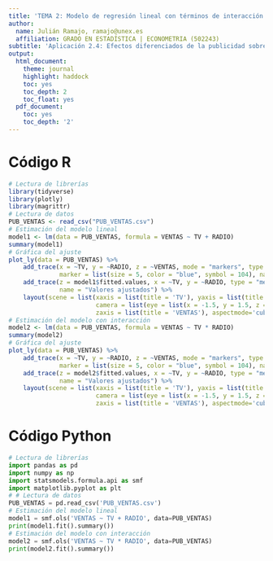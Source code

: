 ```yaml
---
title: 'TEMA 2: Modelo de regresión lineal con términos de interacción'
author:
  name: Julián Ramajo, ramajo@unex.es
  affiliation: GRADO EN ESTADÍSTICA | ECONOMETRIA (502243)
subtitle: 'Aplicación 2.4: Efectos diferenciados de la publicidad sobre las ventas'
output:
  html_document:
    theme: journal
    highlight: haddock
    toc: yes
    toc_depth: 2
    toc_float: yes
  pdf_document:
    toc: yes
    toc_depth: '2'
---
```


# Código R

```r
# Lectura de librerías
library(tidyverse)
library(plotly)
library(magrittr)
# Lectura de datos
PUB_VENTAS <- read_csv("PUB_VENTAS.csv")
# Estimación del modelo lineal
model1 <- lm(data = PUB_VENTAS, formula = VENTAS ~ TV + RADIO)
summary(model1)
# Gráfica del ajuste
plot_ly(data = PUB_VENTAS) %>%
    add_trace(x = ~TV, y = ~RADIO, z = ~VENTAS, mode = "markers", type = "scatter3d",
              marker = list(size = 5, color = "blue", symbol = 104), name = "Observaciones") %>% 
    add_trace(z = model1$fitted.values, x = ~TV, y = ~RADIO, type = "mesh3d", 
              name = "Valores ajustados") %>%
    layout(scene = list(xaxis = list(title = 'TV'), yaxis = list(title = 'RADIO'),
                        camera = list(eye = list(x = -1.5, y = 1.5, z = 0)),
                        zaxis = list(title = 'VENTAS'), aspectmode='cube'))
# Estimación del modelo con interacción
model2 <- lm(data = PUB_VENTAS, formula = VENTAS ~ TV * RADIO)
summary(model2)
# Gráfica del ajuste
plot_ly(data = PUB_VENTAS) %>%
    add_trace(x = ~TV, y = ~RADIO, z = ~VENTAS, mode = "markers", type = "scatter3d",
              marker = list(size = 5, color = "blue", symbol = 104), name = "Observaciones") %>% 
    add_trace(z = model2$fitted.values, x = ~TV, y = ~RADIO, type = "mesh3d", 
              name = "Valores ajustados") %>%
    layout(scene = list(xaxis = list(title = 'TV'), yaxis = list(title = 'RADIO'),
                        camera = list(eye = list(x = -1.5, y = 1.5, z = 0)),
                        zaxis = list(title = 'VENTAS'), aspectmode='cube'))
```

# Código Python

```python
# Lectura de librerías
import pandas as pd
import numpy as np
import statsmodels.formula.api as smf
import matplotlib.pyplot as plt
# # Lectura de datos
PUB_VENTAS = pd.read_csv('PUB_VENTAS.csv')
# Estimación del modelo lineal
model1 = smf.ols('VENTAS ~ TV + RADIO', data=PUB_VENTAS)
print(model1.fit().summary())
# Estimación del modelo con interacción
model2 = smf.ols('VENTAS ~ TV * RADIO', data=PUB_VENTAS)
print(model2.fit().summary())
```
